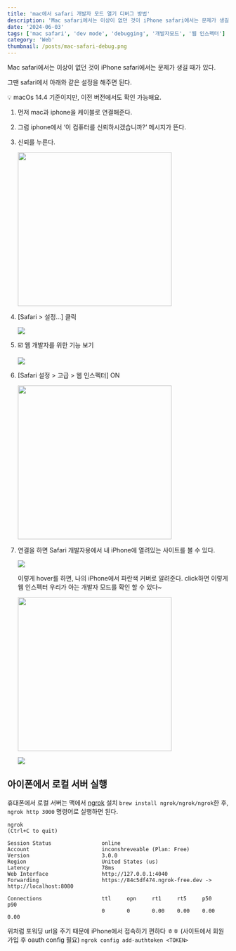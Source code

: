 ```yaml
---
title: 'mac에서 safari 개발자 모드 열기 디버그 방법'
description: 'Mac safari에서는 이상이 없던 것이 iPhone safari에서는 문제가 생길 때가 있다.'
date: '2024-06-03'
tags: ['mac safari', 'dev mode', 'debugging', '개발자모드', '웹 인스펙터']
category: 'Web'
thumbnail: /posts/mac-safari-debug.png
---
```


Mac safari에서는 이상이 없던 것이 iPhone safari에서는 문제가 생길 때가 있다.

그땐 safari에서 아래와 같은 설정을 해주면 된다.

<aside>💡 macOs 14.4 기준이지만, 이전 버전에서도 확인 가능해요.</aside>

1. 먼저 mac과 iphone을 케이블로 연결해준다.

2. 그럼 iphone에서 ‘이 컴퓨터를 신뢰하시겠습니까?’ 메시지가 뜬다.

3. 신뢰를 누른다.

   <img src="https://velog.velcdn.com/images/bbahna/post/1e8c8c18-3f28-4e86-9b1c-2d0e29cab4ae/image.png" width="350" />

4. [Safari > 설정…] 클릭

   ![](https://velog.velcdn.com/images/bbahna/post/cfcceb5c-8492-4655-948b-4b20deda3be1/image.png)

5. ☑️ 웹 개발자를 위한 기능 보기

   ![](https://velog.velcdn.com/images/bbahna/post/9612138c-1141-47ba-9039-f304b7c30f8d/image.png)

6. [Safari 설정 > 고급 > 웹 인스펙터] ON

   <img src="https://velog.velcdn.com/images/bbahna/post/8b542f56-10ef-4476-a76e-d94b8f81c95b/image.png" width="350" />

7. 연결을 하면 Safari 개발자용에서 내 iPhone에 열려있는 사이트를 볼 수 있다.

   ![](https://velog.velcdn.com/images/bbahna/post/d19cdd82-d151-4472-9134-91925388da0b/image.png)

   이렇게 hover를 하면, 나의 iPhone에서 파란색 커버로 알려준다. click하면 이렇게 웹 인스펙터 우리가 아는 개발자 모드를 확인 할 수 있다~

   <img src="https://velog.velcdn.com/images/bbahna/post/5f19188e-3b48-42d6-8bd2-03a2694405ef/image.png" width="350" />

   ![](https://velog.velcdn.com/images/bbahna/post/e2f4265b-9269-4f0b-a19e-2a78b1fca276/image.png)

## 아이폰에서 로컬 서버 실행

휴대폰에서 로컬 서버는 맥에서 [ngrok](https://ngrok.com/docs/getting-started/) 설치 `brew install ngrok/ngrok/ngrok`한 후, `ngrok http 3000` 명령어로 실행하면 된다.

```tsx
ngrok                                                                   (Ctrl+C to quit)

Session Status                online
Account                       inconshreveable (Plan: Free)
Version                       3.0.0
Region                        United States (us)
Latency                       78ms
Web Interface                 http://127.0.0.1:4040
Forwarding                    https://84c5df474.ngrok-free.dev -> http://localhost:8080

Connections                   ttl     opn     rt1     rt5     p50     p90
                              0       0       0.00    0.00    0.00    0.00
```

위처럼 포워딩 url을 주기 때문에 iPhone에서 접속하기 편하다 ㅎㅎ (사이트에서 회원가입 후 oauth config 필요) `ngrok config add-authtoken <TOKEN>`
